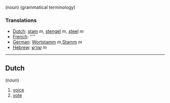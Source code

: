 (noun) (grammatical terminology)

===Translations===
*[[Dutch]]: [[stam]] ''m'', [[stengel]] ''m'', [[steel]] ''m''
*[[French]]: [[]] ''''
*[[German]]: [[Wortstamm]] ''m'',[[Stamm]] ''m''
*[[Hebrew]]: [[שורש]] ''m''

----

==Dutch==
(noun)
#[[voice]]
#[[vote]]
